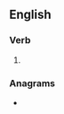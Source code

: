 ==English==

===Verb===
{{head|en|verb form}}

# {{en-past of|incise}}

===Anagrams===
* {{anagrams|en|Desinić|ceinids|indices}}
